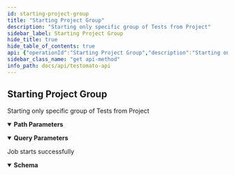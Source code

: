 ```yaml
---
id: starting-project-group
title: "Starting Project Group"
description: "Starting only specific group of Tests from Project"
sidebar_label: Starting Project Group
hide_title: true
hide_table_of_contents: true
api: {"operationId":"Starting Project Group","description":"Starting only specific group of Tests from Project","tags":["Project","Group"],"security":[{"ApiKey":[]}],"parameters":[{"name":"ProjectId","description":"A unique Project ID","required":true,"in":"path","schema":{"type":"string","example":"50a9f72f14db3be812000233"}},{"name":"AreaId","description":"A unique Group ID","required":true,"in":"path","schema":{"type":"string","example":"6346b330314d3296738b456f"}},{"name":"keep-alive","description":"Maintain the connection after starting the tests","required":false,"in":"query","schema":{"type":"boolean","example":false}},{"name":"continue","description":"Send the partial result and move on?","required":false,"in":"query","schema":{"type":"boolean","example":false}},{"name":"tests","description":"Array of selected Test IDs to run","required":false,"in":"query","schema":{"type":"array","example":[]}}],"responses":{"200":{"description":"Job starts successfully","content":{"application/json":{"schema":{"properties":{"projectId":{"type":"string","description":"A unique Project ID","example":"5e95ddf7a39e5a44428b4581"},"jobId":{"type":"string","description":"A unique ID for each Job","example":"5e9602e7a39e5a46428b457f"},"start":{"type":"string","description":"Value `ok` means your tests have successfully started","example":"ok"},"results":{"type":"string","description":"The URL where you can view your results","example":"https://www.testomato.com/api/project/5e95ddf7a39e5a44428b4581/job/5e9602e7a39e5a46428b457f/results?apikey=4PJAOwTK"}}}}}}},"method":"get","path":"/project/{ProjectId}/start/area/{AreaId}","servers":[{"url":"https://testomato.com/api/","description":"Testomato"}],"securitySchemes":{"ApiKey":{"description":"Project or User API key","type":"apiKey","name":"apiKey","in":"query"}},"info":{"title":"Testomato API","description":"If you would like to participate in the future development of our\nroadmap, please don't be shy! We'd love to hear your suggestions:\nsupport@testomato.com\n","version":"1.0.0","contact":{"email":"support@testomato.com"}},"postman":{"name":"Starting Project Group","description":{"content":"Starting only specific group of Tests from Project","type":"text/plain"},"url":{"path":["project",":ProjectId","start","area",":AreaId"],"host":["{{baseUrl}}"],"query":[{"disabled":false,"description":{"content":"Maintain the connection after starting the tests","type":"text/plain"},"key":"keep-alive","value":""},{"disabled":false,"description":{"content":"Send the partial result and move on?","type":"text/plain"},"key":"continue","value":""},{"disabled":false,"description":{"content":"Array of selected Test IDs to run","type":"text/plain"},"key":"tests","value":""}],"variable":[{"disabled":false,"description":{"content":"(Required) A unique Project ID","type":"text/plain"},"type":"any","value":"","key":"ProjectId"},{"disabled":false,"description":{"content":"(Required) A unique Group ID","type":"text/plain"},"type":"any","value":"","key":"AreaId"}]},"header":[{"key":"Accept","value":"application/json"}],"method":"GET","auth":{"type":"apikey","apikey":[{"type":"any","value":"apiKey","key":"key"},{"type":"any","value":"<API Key>","key":"value"},{"type":"any","value":"query","key":"in"}]}}}
sidebar_class_name: "get api-method"
info_path: docs/api/testomato-api
---
```



## Starting Project Group



Starting only specific group of Tests from Project

<details style={{"marginBottom":"1rem"}} data-collapsed={false} open={true}><summary style={{}}><strong>Path Parameters</strong></summary><div><ul><ParamsItem className={"paramsItem"} param={{"name":"ProjectId","description":"A unique Project ID","required":true,"in":"path","schema":{"type":"string","example":"50a9f72f14db3be812000233"}}}></ParamsItem><ParamsItem className={"paramsItem"} param={{"name":"AreaId","description":"A unique Group ID","required":true,"in":"path","schema":{"type":"string","example":"6346b330314d3296738b456f"}}}></ParamsItem></ul></div></details><details style={{"marginBottom":"1rem"}} data-collapsed={false} open={true}><summary style={{}}><strong>Query Parameters</strong></summary><div><ul><ParamsItem className={"paramsItem"} param={{"name":"keep-alive","description":"Maintain the connection after starting the tests","required":false,"in":"query","schema":{"type":"boolean","example":false}}}></ParamsItem><ParamsItem className={"paramsItem"} param={{"name":"continue","description":"Send the partial result and move on?","required":false,"in":"query","schema":{"type":"boolean","example":false}}}></ParamsItem><ParamsItem className={"paramsItem"} param={{"name":"tests","description":"Array of selected Test IDs to run","required":false,"in":"query","schema":{"type":"array","example":[]}}}></ParamsItem></ul></div></details><div><ApiTabs><TabItem label={"200"} value={"200"}><div>

Job starts successfully

</div><div><MimeTabs groupId={"mime-type"}><TabItem label={"application/json"} value={"application/json"}><SchemaTabs groupId={"schema-tabs"}><TabItem label={"Schema"} value={"Schema"}><details style={{}} data-collapsed={false} open={true}><summary style={{"textAlign":"left"}}><strong>Schema</strong></summary><div style={{"textAlign":"left","marginLeft":"1rem"}}></div><ul style={{"marginLeft":"1rem"}}><SchemaItem collapsible={false} name={"projectId"} required={false} schemaDescription={"A unique Project ID"} schemaName={"string"} qualifierMessage={undefined} defaultValue={undefined}></SchemaItem><SchemaItem collapsible={false} name={"jobId"} required={false} schemaDescription={"A unique ID for each Job"} schemaName={"string"} qualifierMessage={undefined} defaultValue={undefined}></SchemaItem><SchemaItem collapsible={false} name={"start"} required={false} schemaDescription={"Value `ok` means your tests have successfully started"} schemaName={"string"} qualifierMessage={undefined} defaultValue={undefined}></SchemaItem><SchemaItem collapsible={false} name={"results"} required={false} schemaDescription={"The URL where you can view your results"} schemaName={"string"} qualifierMessage={undefined} defaultValue={undefined}></SchemaItem></ul></details></TabItem><TabItem label={"Example (from schema)"} value={"Example (from schema)"}><ResponseSamples responseExample={"{\n  \"projectId\": \"string\",\n  \"jobId\": \"string\",\n  \"start\": \"string\",\n  \"results\": \"string\"\n}"} language={"json"}></ResponseSamples></TabItem></SchemaTabs></TabItem></MimeTabs></div></TabItem></ApiTabs></div>
      